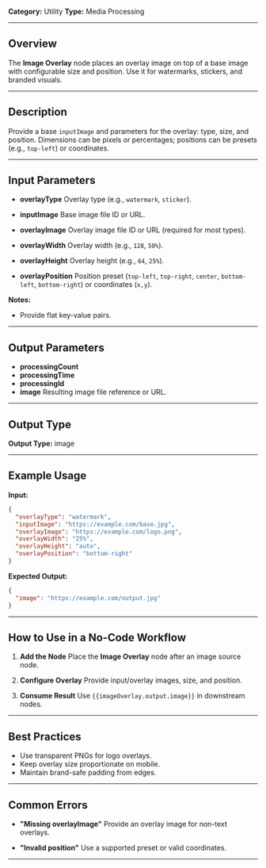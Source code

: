 **Category:** Utility
**Type:** Media Processing

---

## Overview

The **Image Overlay** node places an overlay image on top of a base image with configurable size and position.
Use it for watermarks, stickers, and branded visuals.

---

## Description

Provide a base `inputImage` and parameters for the overlay: type, size, and position.
Dimensions can be pixels or percentages; positions can be presets (e.g., `top-left`) or coordinates.

---

## Input Parameters

- **overlayType**
  Overlay type (e.g., `watermark`, `sticker`).

- **inputImage**
  Base image file ID or URL.

- **overlayImage**
  Overlay image file ID or URL (required for most types).

- **overlayWidth**
  Overlay width (e.g., `128`, `50%`).

- **overlayHeight**
  Overlay height (e.g., `64`, `25%`).

- **overlayPosition**
  Position preset (`top-left`, `top-right`, `center`, `bottom-left`, `bottom-right`) or coordinates (`x,y`).

**Notes:**

- Provide flat key-value pairs.

---

## Output Parameters

- **processingCount**
- **processingTime**
- **processingId**
- **image**
  Resulting image file reference or URL.

---

## Output Type

**Output Type:** image

---

## Example Usage

**Input:**

```json
{
  "overlayType": "watermark",
  "inputImage": "https://example.com/base.jpg",
  "overlayImage": "https://example.com/logo.png",
  "overlayWidth": "25%",
  "overlayHeight": "auto",
  "overlayPosition": "bottom-right"
}
```

**Expected Output:**

```json
{
  "image": "https://example.com/output.jpg"
}
```

---

## How to Use in a No-Code Workflow

1. **Add the Node**
   Place the **Image Overlay** node after an image source node.

2. **Configure Overlay**
   Provide input/overlay images, size, and position.

3. **Consume Result**
   Use `{{imageOverlay.output.image}}` in downstream nodes.

---

## Best Practices

- Use transparent PNGs for logo overlays.
- Keep overlay size proportionate on mobile.
- Maintain brand-safe padding from edges.

---

## Common Errors

- **"Missing overlayImage"**
  Provide an overlay image for non-text overlays.

- **"Invalid position"**
  Use a supported preset or valid coordinates.

---
